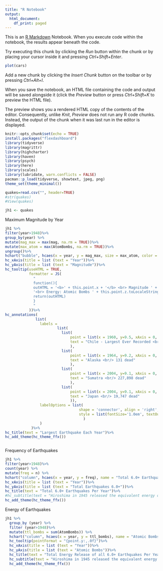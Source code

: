 ```yaml
---
title: "R Notebook"
output:
  html_document:
    df_print: paged
---
```


This is an [R Markdown](http://rmarkdown.rstudio.com) Notebook. When you execute code within the notebook, the results appear beneath the code. 

Try executing this chunk by clicking the *Run* button within the chunk or by placing your cursor inside it and pressing *Ctrl+Shift+Enter*. 

```r
plot(cars)
```

Add a new chunk by clicking the *Insert Chunk* button on the toolbar or by pressing *Ctrl+Alt+I*.

When you save the notebook, an HTML file containing the code and output will be saved alongside it (click the *Preview* button or press *Ctrl+Shift+K* to preview the HTML file).

The preview shows you a rendered HTML copy of the contents of the editor. Consequently, unlike *Knit*, *Preview* does not run any R code chunks. Instead, the output of the chunk when it was last run in the editor is displayed.


```r
knitr::opts_chunk$set(echo = TRUE)
install.packages("flexdashboard")
library(tidyverse)
library(magrittr)
library(highcharter)
library(haven)
library(psych)
library(here)
library(scales)
library(lubridate, warn.conflicts = FALSE)
pacman::p_load(tidyverse, showtext, jpeg, png)
theme_set(theme_minimal())
```


```r
quakes=read.csv("", header=TRUE)
#str(quakes)
#View(quakes)
```

```r

jh1 <- quakes 

```

Maximum Magnitude by Year

```r
jh1 %>% 
filter(year>1948)%>%
group_by(year) %>%
mutate(mag_max = max(mag, na.rm = TRUE))%>%
mutate(max_atom = max(AtomBombs, na.rm = TRUE))%>%
ungroup()%>%
hchart("bubble", hcaes(x = year, y = mag_max, size = max_atom, color = max_atom), name = "Atom Bombs") %>%
hc_xAxis(title = list (text = "Year"))%>%
hc_yAxis(title = list (text = "Magnitude"))%>%
hc_tooltip(useHTML = TRUE,
           formatter = JS(
             "
             function(){
             outHTML = '<b>' + this.point.x + '</b> <br> Magnitude ' + this.point.y.toFixed(1) + 
             '<br> Energy: Atomic Bombs ' + this.point.z.toLocaleString('en-US', {maximumFractionDigits:0})
             return(outHTML)
             }
             "
           ))%>%
hc_annotations(
              list(
                labels = 
                        list(
                          list(
                              point = list(x = 1960, y=9.5, xAxis = 0, yAxis=0),
                              text = "Chile - Largest Ever Recorded <br/> 1,655 dead"
                              ),
                          list(
                              point = list(x = 1964, y=9.2, xAxis = 0, yAxis=0),
                              text = "Alaska <br/> 131 dead"
                              ),
                          list(
                              point = list(x = 2004, y=9.1, xAxis = 0, yAxis=0),
                              text = "Sumatra <br/> 227,898 dead"
                              ),
                          list(
                              point = list(x = 2004, y=9.1, xAxis = 0, yAxis=0),
                              text = "Japan <br/> 19,747 dead"
                              )),
                labelOptions = list(
                                  shape = 'connector', align = 'right', justify = FALSE, corp = TRUE,
                                  style = list(fontSize='1.0em', textOutline='2px white')
                                    ) 
                )
            )%>%
hc_title(text = "Largest Earthquake Each Year")%>%  
hc_add_theme(hc_theme_ffx())



```

Frequency of Earthquakes
```r
jh1 %>% 
filter(year>1948)%>%
count(year) %>% 
mutate(freq = n) %>%
hchart("column", hcaes(x = year, y = freq), name = "Total 6.0+ Earthquakes") %>%
hc_xAxis(title = list (text = "Year"))%>%
hc_yAxis(title = list (text = "Total Earthquakes 6.0+"))%>%
hc_title(text = "Total 6.0+ Earthquakes Per Year")%>%  
#hc_subtitle(text = "Hiroshima in 1945 released the equivalent energy of a magnitude 6 earthquake.")%>%
hc_add_theme(hc_theme_ffx())
```

Energy of Earthquakes
```r
jh1 %>%
  group_by (year) %>%
  filter (year>1948)%>%
  mutate(ttl_bombs = sum(AtomBombs)) %>%
  hchart("column", hcaes(x = year, y = ttl_bombs), name = "Atomic Bombs") %>%
  hc_tooltip(pointFormat = "{point.y:,.0f}")%>%
  hc_xAxis(title = list (text = "Year"))%>%
  hc_yAxis(title = list (text = "Atomic Bombs"))%>%
  hc_title(text = "Total Energy Release of all 6.0+ Earthquakes Per Year: Energy Equivalent = Atomic Bombs")%>%
  hc_subtitle(text = "Hiroshima in 1945 released the equivalent energy of a magnitude 6 earthquake.")%>%
  hc_add_theme(hc_theme_ffx())

```


